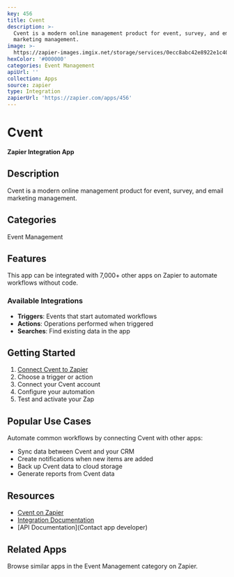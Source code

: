 ```yaml
---
key: 456
title: Cvent
description: >-
  Cvent is a modern online management product for event, survey, and email
  marketing management.
image: >-
  https://zapier-images.imgix.net/storage/services/0ecc8abc42e8922e1c409a83bb14fa90.png?auto=format%2Ccompress&ixlib=python-3.0.0&q=50
hexColor: '#000000'
categories: Event Management
apiUrl: ''
collection: Apps
source: zapier
type: Integration
zapierUrl: 'https://zapier.com/apps/456'
---
```

# Cvent

**Zapier Integration App**

## Description

Cvent is a modern online management product for event, survey, and email marketing management.

## Categories

Event Management

## Features

This app can be integrated with 7,000+ other apps on Zapier to automate workflows without code.

### Available Integrations

- **Triggers**: Events that start automated workflows
- **Actions**: Operations performed when triggered
- **Searches**: Find existing data in the app

## Getting Started

1. [Connect Cvent to Zapier](https://zapier.com/apps/456)
2. Choose a trigger or action
3. Connect your Cvent account
4. Configure your automation
5. Test and activate your Zap

## Popular Use Cases

Automate common workflows by connecting Cvent with other apps:

- Sync data between Cvent and your CRM
- Create notifications when new items are added
- Back up Cvent data to cloud storage
- Generate reports from Cvent data

## Resources

- [Cvent on Zapier](https://zapier.com/apps/456)
- [Integration Documentation](https://zapier.com/apps/456/integrations)
- [API Documentation](Contact app developer)

## Related Apps

Browse similar apps in the Event Management category on Zapier.
